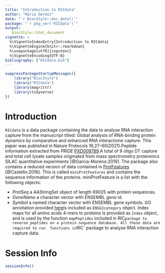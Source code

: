```yaml
---
title: "Introduction to RICdata"
author: "Maria Dermit"
date: "`r BiocStyle::doc_date()`"
package: "`r pkg_ver('RICdata')`"
output: 
   BiocStyle::html_document
vignette: >
  %\VignetteIndexEntry{Introduction to RICdata}
  %\VignetteEngine{knitr::rmarkdown}
  %\usepackage[utf8]{inputenc}
  %\VignetteEncoding{UTF-8}
bibliography: ["RICdata.bib"]
---
```


```r
suppressPackageStartupMessages({
    library("BiocStyle")
    library("RICdata")
    library(magrittr)
    library(tidyverse)
})
```


\pagebreak

# Introduction

`RICdata` is a data package containing the data to analyse RNA interaction 
capture from the manuscript titled: Global analysis of RNA-binding protein 
dynamics by comparative and enhanced RNA interactome capture. This paper was 
published in Nature Protocols 16,27–60(2021).Peptide information extracted from
_PRIDE_ [PXD009789](https://www.ebi.ac.uk/pride/archive/projects/PXD009789).A 
total of 9 oligo DT capture and total cell lysate samples originated from mass 
spectrometry proteomics SILAC quantitative experiments [@Garcia-Moreno:2019].
The package also contains a reduced version of data contained in [ProtFeatures](https://www.huber.embl.de/users/befische/RBDmap/Rpackage/RBDmapHeLa.pdf)
[@Castello:2016]. This is  called `miniProtFeatures` and contains the sequence 
information of the proteins. 
miniProtFeature is a list with the following objects:

- _ProtSeq_  a AAStringSet object of length 69025 with protein sequences.
- _GeneName_ a character vector with ENSEMBL gene id.
- _Symbol_ a named character vector with ENSEMBL gene symbols.
GO annotation provided [here](https://www.huber.embl.de/users/befische/mRNAinteractome/Rpackage/index.html)is included as `ENSG2category` object. 
Index maps for all amino acids 4-mers to proteins is provided as `Index` object, 
and is used by the function `mapPeptides` included in RIC` package to reverse
peptides on a protein sequence database. All these data are required to run 
functions in `RIC` package to analyse RNA interaction capture data.

# Session Info

```r
sessionInfo()
```

